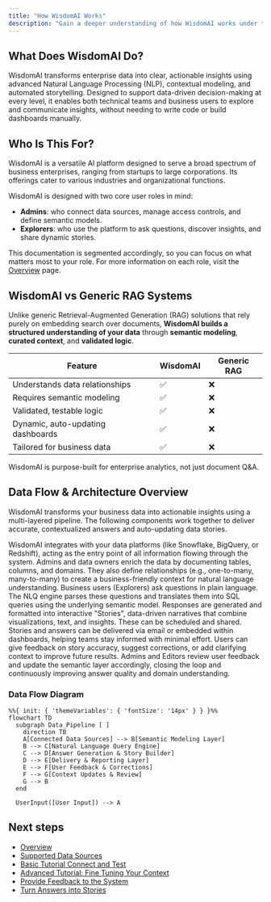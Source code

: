 ```yaml
---
title: "How WisdomAI Works"
description: "Gain a deeper understanding of how WisdomAI works under the hood, from data ingestion to delivering contextual answers and stories. This page explores the architecture of the platform, highlighting the components that power its natural language intelligence, reporting capabilities, and collaborative workflows."
---
```


## What Does WisdomAI Do?

WisdomAI transforms enterprise data into clear, actionable insights using advanced Natural Language Processing (NLP), contextual modeling, and automated storytelling. Designed to support data-driven decision-making at every level, it enables both technical teams and business users to explore and communicate insights, without needing to write code or build dashboards manually.

## Who Is This For?

WisdomAI is a versatile AI platform designed to serve a broad spectrum of business enterprises, ranging from startups to large corporations. Its offerings cater to various industries and organizational functions. 

WisdomAI is designed with two core user roles in mind:

- **Admins**: who connect data sources, manage access controls, and define semantic models.
- **Explorers**: who use the platform to ask questions, discover insights, and share dynamic stories.

This documentation is segmented accordingly, so you can focus on what matters most to your role. For more information on each role, visit the [Overview](/getting-started/overview) page.

## WisdomAI vs Generic RAG Systems

Unlike generic Retrieval-Augmented Generation (RAG) solutions that rely purely on embedding search over documents, **WisdomAI builds a structured understanding of your data** through **semantic modeling**, **curated context**, and **validated logic**.

| **Feature**                       | **WisdomAI** | **Generic RAG** |
| --------------------------------- | ------------ | --------------- |
| Understands data relationships    | ✅            | ❌               |
| Requires semantic modeling        | ✅            | ❌               |
| Validated, testable logic         | ✅            | ❌               |
| Dynamic, auto-updating dashboards | ✅            | ❌               |
| Tailored for business data        | ✅            | ❌               |

WisdomAI is purpose-built for enterprise analytics, not just document Q&A.

## Data Flow & Architecture Overview

WisdomAI transforms your business data into actionable insights using a multi-layered pipeline. The following components work together to deliver accurate, contextualized answers and auto-updating data stories.

<Steps>
  <Step title="Connected Data Sources" icon="check" titleSize="h3">
    WisdomAI integrates with your data platforms (like Snowflake, BigQuery, or Redshift), acting as the entry point of all information flowing through the system.
  </Step>
  <Step title="Semantic Modeling" icon="check" titleSize="h3">
    Admins and data owners enrich the data by documenting tables, columns, and domains. They also define relationships (e.g., one-to-many, many-to-many) to create a business-friendly context for natural language understanding.
  </Step>
  <Step title="Natural Language Query (NLQ) Engine" icon="check" titleSize="h3">
    Business users (Explorers) ask questions in plain language. The NLQ engine parses these questions and translates them into SQL queries using the underlying semantic model.
  </Step>
  <Step title="Answer Generation and Story Builder" icon="check" titleSize="h3">
    Responses are generated and formatted into interactive "Stories", data-driven narratives that combine visualizations, text, and insights. These can be scheduled and shared.
  </Step>
  <Step title="Delivery and Reporting Layer" icon="check" titleSize="h3">
    Stories and answers can be delivered via email or embedded within dashboards, helping teams stay informed with minimal effort.
  </Step>
  <Step title="User Feedback and Corrections" icon="check" titleSize="h3">
    Users can give feedback on story accuracy, suggest corrections, or add clarifying context to improve future results.
  </Step>
  <Step title="Context Updates and Review Loop" icon="check" titleSize="h3">
    Admins and Editors review user feedback and update the semantic layer accordingly, closing the loop and continuously improving answer quality and domain understanding.
  </Step>
</Steps>

### Data Flow Diagram

```mermaid
%%{ init: { 'themeVariables': { 'fontSize': '14px' } } }%%
flowchart TD
  subgraph Data_Pipeline [ ]
    direction TB
    A[Connected Data Sources] --> B[Semantic Modeling Layer]
    B --> C[Natural Language Query Engine]
    C --> D[Answer Generation & Story Builder]
    D --> E[Delivery & Reporting Layer]
    E --> F[User Feedback & Corrections]
    F --> G[Context Updates & Review]
    G --> B
  end

  UserInput([User Input]) --> A
```

## Next steps

- [Overview](/getting-started/overview)
- [Supported Data Sources](/getting-started/supported-data-sources)
- [Basic Tutorial Connect and Test](/setting-up-wisdom-ai/basic-tutorial-connect-and-test)
- [Advanced Tutorial: Fine Tuning Your Context](/setting-up-wisdom-ai/advanced-tutorial-fine-tuning-your-context)
- [Provide Feedback to the System](/setting-up-wisdom-ai/provide-feedback-to-the-system)
- [Turn Answers into Stories](/using-wisdom-ai-everyday/turn-answers-into-stories)